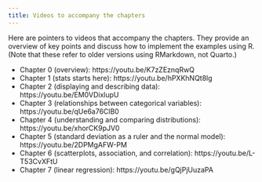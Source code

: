 ```yaml
---
title: Videos to accompany the chapters
---
```


Here are pointers to videos that accompany the chapters.  They provide an overview of key points and discuss how to implement the examples using R.
(Note that these refer to older versions using RMarkdown, not Quarto.)

- Chapter 0 (overview): https://youtu.be/K7zZEznqRwQ
- Chapter 1 (stats starts here): https://youtu.be/hPXKhNQt8lg
- Chapter 2 (displaying and describing data): https://youtu.be/EM0VDixlupU
- Chapter 3 (relationships between categorical variables): https://youtu.be/qUe6a76ClB0
- Chapter 4 (understanding and comparing distributions): https://youtu.be/xhorCK9pJV0
- Chapter 5 (standard deviation as a ruler and the normal model): https://youtu.be/2DPMgAFW-PM
- Chapter 6 (scatterplots, association, and correlation): https://youtu.be/L-T53CvXFtU
- Chapter 7 (linear regression): https://youtu.be/gQjPjUuzaPA
